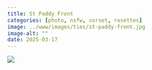 ```yaml
---
title: St Paddy Front
categories: [photo, nsfw, corset, rosettes]
image: ../www/images/ties/st-paddy-front.jpg
image-alt: ""
date: 2025-03-17
---
```



![](../www/images/ties/st-paddy-front.jpg)

